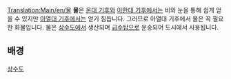 [[Translation:Main/en/물]]{{en/-}}
{{en/Cargo|name=물
|image=Water.png
|produced=[[Main/ko/상수도|상수도]]
|accepted=[[Main/ko/급수탑|급수탑]]
}}
'''물'''은 [[Main/en/기후/Ko#온대 기후|온대 기후]]와 [[Main/en/기후/Ko#아한대 기후|아한대 기후]]에서는 비와 눈을 통해 쉽게 얻을 수 있지만 [[Main/en/기후/Ko#아열대 기후|아열대 기후]]에서는 얻기 힘듭니다. 그러므로 아열대 기후에서 물은 꼭 필요한 화물입니다. 물은 [[Main/ko/상수도|상수도]]에서 생산되며 [[Main/ko/급수탑|급수탑]]으로 운송되어 도시에서 사용됩니다.

==배경==
[https://ko.wikipedia.org/wiki/수도_(시설) 상수도]